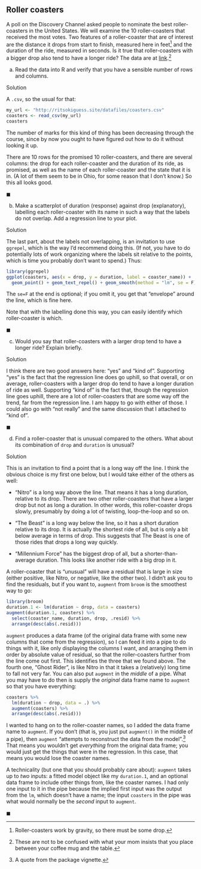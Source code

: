##  Roller coasters


 A poll on the Discovery Channel asked people to nominate the
best roller-coasters in the United States. We will examine the 10
roller-coasters that received the most votes. Two features of a
roller-coaster that are of interest are the distance it drops from
start to finish, measured here in feet^[Roller-coasters work by   gravity, so there must be some drop.] and the duration of the ride,
measured in seconds. Is it true that roller-coasters with a bigger
drop also tend to have a longer ride? The data are at
[link](http://ritsokiguess.site/datafiles/coasters.csv).^[These are not to be confused with what your mom insists that you place between your coffee mug and the table.]



(a) Read the data into R and verify that you have a sensible
number of rows and columns.


Solution


A `.csv`, so the usual for that:

```r
my_url <- "http://ritsokiguess.site/datafiles/coasters.csv"
coasters <- read_csv(my_url)
coasters
```

 

The number of marks for this kind of thing has been decreasing through
the course, since by now you ought to have figured out how to do it
without looking it up.

There are 10 rows for the promised 10 roller-coasters, and there are
several columns: the drop for each roller-coaster and the duration of
its ride, as promised, as well as the name of each roller-coaster and the state
that it is in. (A lot of them seem to be in Ohio, for some reason that
I don't know.) So this all looks good.

$\blacksquare$

(b) Make a scatterplot of duration (response) against drop
(explanatory), labelling each roller-coaster with its name in such a
way that the labels do not overlap. Add a regression line to your plot.


Solution


The last part, about the labels not overlapping, is an
invitation to use `ggrepel`, which is the way I'd
recommend doing this. (If not, you have to do potentially lots
of work organizing where the labels sit relative to the points,
which is time you probably don't want to spend.) Thus:
```r
library(ggrepel)
ggplot(coasters, aes(x = drop, y = duration, label = coaster_name)) +
  geom_point() + geom_text_repel() + geom_smooth(method = "lm", se = F)
```

       

The `se=F` at the end is optional; if you omit it, you get that
"envelope" around the line, which is fine here.

Note that with the labelling done this way, you can easily identify
which roller-coaster is which.

$\blacksquare$

(c) Would you say that roller-coasters with a larger drop tend
to have a longer ride? Explain briefly.


Solution


I think there are two good answers here: "yes" and "kind of".
Supporting "yes" is the fact that the regression line does go
uphill, so that overall, or on average, roller-coasters with a
larger drop do tend to have a longer duration of ride as well.
Supporting "kind of" is the fact that, though the regression
line goes uphill, there are a lot of roller-coasters that are
some way off the trend, far from the regression line.
I am happy to go with either of those. I could also go with
"not really" and the same discussion that I attached to 
"kind of". 

$\blacksquare$

(d) Find a roller-coaster that is unusual compared to the
others. What about its combination of `drop` and
`duration` is unusual?


Solution


This is an invitation to find a point that is a long way off the
line. I think the obvious choice is my first one below, but I
would take either of the others as well:


* "Nitro" is a long way above the line. That means it has
a long duration, relative to its drop. There are two other
roller-coasters that have a larger drop but not as long a
duration. In other words, this roller-coaster drops slowly,
presumably by doing a lot of twisting, loop-the-loop and so on.

* "The Beast" is a long way below the line, so it has a
short duration relative to its drop. It is actually the
shortest ride of all, but is only a bit below average in terms
of drop. This suggests that The Beast is one of those rides
that drops a long way quickly.

* "Millennium Force" has the biggest drop of all, but a
shorter-than-average duration. This looks like another ride
with a big drop in it.

A roller-coaster that is "unusual" will have a residual that
is large in size (either positive, like Nitro, or negative, like
the other two). I didn't ask you to find the residuals, but if
you want to, `augment` from `broom` is the
smoothest way to go:
```r
library(broom)
duration.1 <- lm(duration ~ drop, data = coasters)
augment(duration.1, coasters) %>%
  select(coaster_name, duration, drop, .resid) %>%
  arrange(desc(abs(.resid)))
```

       

`augment` produces a data frame (of the original data frame
with some new columns that come from the regression), so I can feed it
into a pipe to do things with it, like only displaying the columns I
want, and arranging them in order by absolute value of residual, so
that the roller-coasters further from the line come out first. This
identifies the three that we found above. The fourth one, "Ghost Rider", 
is like Nitro in that it takes a (relatively) long time to
fall not very far.
You can also put `augment` in the *middle* of a pipe. What
you may have to do then is supply the *original* data frame name
to `augment` so that you have everything:

```r
coasters %>%
  lm(duration ~ drop, data = .) %>%
  augment(coasters) %>%
  arrange(desc(abs(.resid)))
```

 

I wanted to hang on to the roller-coaster names, so I added the data
frame name to `augment`. If you don't (that is, you just put
`augment()` in the middle of a pipe), then `augment`
"attempts to reconstruct the data from the model".^[A quote  from the package vignette.] That means you wouldn't get
*everything* from the original data frame; you would just get the
things that were in the regression. In this case, that means you would lose
the coaster names.

A technicality (but one that you should probably care about):
`augment` takes up to *two* inputs: a fitted model object
like my `duration.1`, and an optional data frame to include
other things from, like the coaster names. I had only one input to it
in the pipe because the implied first input was the output from the
`lm`, which doesn't have a name; the input `coasters` in
the pipe was what would normally be the *second* input to
`augment`.

$\blacksquare$



